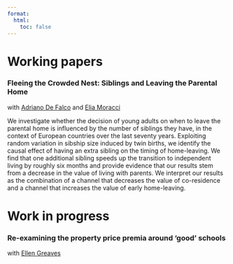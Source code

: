 ```yaml
---
format: 
  html:
    toc: false 
---
```


# Working papers

### Fleeing the Crowded Nest: Siblings and Leaving the Parental Home {style="text-align:left;"}

with [Adriano De Falco](https://www.adrianodefalco.com/home-page) and [Elia Moracci](https://eliamoracci.github.io/)


We investigate whether the decision of young adults on when to leave the parental home is influenced by the number of siblings they have, in the context of European countries over the last seventy years. Exploiting random variation in sibship size induced by twin births, we identify the causal effect of having an extra sibling on the timing of home-leaving. We find that one additional sibling speeds up the transition to independent living by roughly six months and provide evidence that our results stem from a decrease in the value of living with parents. We interpret our results as the combination of a \textit{crowded nest} channel that decreases the value of co-residence and a \textit{parental care} channel that increases the value of early home-leaving.

# Work in progress

### Re-examining the property price premia around ‘good’ schools {style="text-align:left;"}

with [Ellen Greaves](https://sites.google.com/view/ellengreaves/home)
